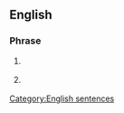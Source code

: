 ==English==
{{wikipedia}}

===Phrase===
{{en-phrase|[[I]] [[approve]] [[this]] [[message]]}}

# {{US|politics}} {{non-gloss definition|a phrase said by candidates for federal office to show their consent to comply with [[w:Stand By Your Ad provision|the elective law passed in 2002]].}}
# {{US|humorous}} {{n-g|a phrase said after or before one makes a declaration to attach a mock solemnity to a strongly held belief}}

[[Category:English sentences]]